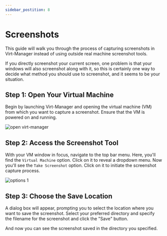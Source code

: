 ```yaml
---
sidebar_postition: 8
---
```


# Screenshots

This guide will walk you through the process of capturing screenshots in Virt-Manager instead of using outside real machine screenshot tools.

If you directly screenshot your current screen, one problem is that your windows will also screenshot along with it, so this is certainly one way to decide what method you should use to screenshot, and it seems to be your situation.

## Step 1: Open Your Virtual Machine

Begin by launching Virt-Manager and opening the virtual machine (VM) from which you want to capture a screenshot. Ensure that the VM is powered on and running.

![open virt-manager](./images/take-screenshots/open-1.png)

## Step 2: Access the Screenshot Tool

With your VM window in focus, navigate to the top bar menu. Here, you'll find the `Virtual Machine` option. Click on it to reveal a dropdown menu. Now you'll see the `Take Screenshot` option. Click on it to initiate the screenshot capture process.

![options 1](./images/take-screenshots/ts-1.png)

## Step 3: Choose the Save Location

A dialog box will appear, prompting you to select the location where you want to save the screenshot. Select your preferred directory and specify the filename for the screenshot and click the "Save" button.

And now you can see the screenshot saved in the directory you specified.

